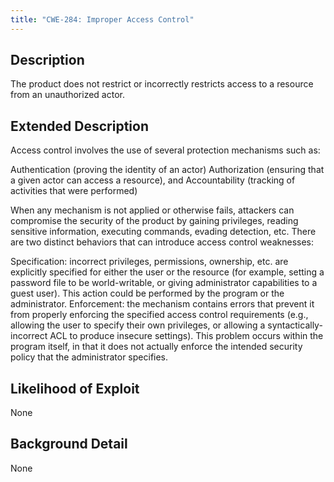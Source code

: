 ```yaml
---
title: "CWE-284: Improper Access Control"
---
```


## Description
The product does not restrict or incorrectly restricts access to a resource from an unauthorized actor.

## Extended Description

Access control involves the use of several protection mechanisms such as:

Authentication (proving the identity of an actor)
Authorization (ensuring that a given actor can access a resource), and
Accountability (tracking of activities that were performed)

When any mechanism is not applied or otherwise fails, attackers can compromise the security of the product by gaining privileges, reading sensitive information, executing commands, evading detection, etc.
There are two distinct behaviors that can introduce access control weaknesses:

Specification: incorrect privileges, permissions, ownership, etc. are explicitly specified for either the user or the resource (for example, setting a password file to be world-writable, or giving administrator capabilities to a guest user). This action could be performed by the program or the administrator.
Enforcement: the mechanism contains errors that prevent it from properly enforcing the specified access control requirements (e.g., allowing the user to specify their own privileges, or allowing a syntactically-incorrect ACL to produce insecure settings). This problem occurs within the program itself, in that it does not actually enforce the intended security policy that the administrator specifies.



## Likelihood of Exploit
None

## Background Detail
None
        